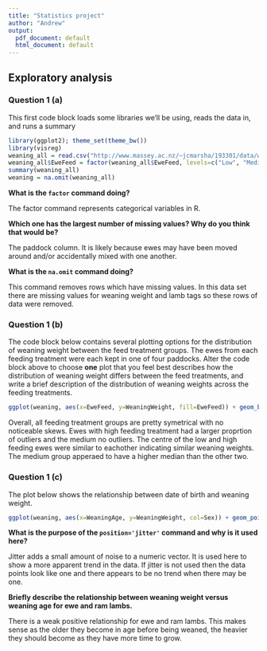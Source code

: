```yaml
---
title: "Statistics project"
author: "Andrew"
output:
  pdf_document: default
  html_document: default
---
```


## Exploratory analysis

### Question 1 (a)

This first code block loads some libraries we'll be using, reads the data in, and runs a summary

```r
library(ggplot2); theme_set(theme_bw())
library(visreg)
weaning_all = read.csv("http://www.massey.ac.nz/~jcmarsha/193301/data/weaning.csv")
weaning_all$EweFeed = factor(weaning_all$EweFeed, levels=c("Low", "Medium", "High"))
summary(weaning_all)
weaning = na.omit(weaning_all)
```

**What is the `factor` command doing?**

The factor command represents categorical variables in R.

**Which one has the largest number of missing values? Why do you think that would be?**

The paddock column. It is likely because ewes may have been moved around and/or accidentally mixed with one another.

**What is the `na.omit` command doing?**

This command removes rows which have missing values. In this data set there are missing values for weaning weight and lamb tags so these rows of data were removed.

### Question 1 (b)

The code block below contains several plotting options for the distribution of weaning weight between the feed treatment groups. The ewes from each feeding treatment were each kept in one of four paddocks. Alter the code block above to choose **one** plot that you feel best describes how the distribution of weaning weight differs between the feed treatments, and write a brief description of the distribution of weaning weights across the feeding treatments.

```r
ggplot(weaning, aes(x=EweFeed, y=WeaningWeight, fill=EweFeed)) + geom_boxplot() + ggtitle("Relationship Between Weaning Weight and Ewe Feed") + ylab("Weaning Weight (kg)") + xlab("Ewe Feed")
```

Overall, all feeding treatment groups are pretty symetrical with no noticeable skews. Ewes with high feeding treatment had a larger proprtion of outliers and the medium no outliers. The centre of the low and high feeding ewes were similar to eachother indicating similar weaning weights. The medium group apperaed to have a higher median than the other two.

### Question 1 (c)

The plot below shows the relationship between date of birth and weaning weight.

```r
ggplot(weaning, aes(x=WeaningAge, y=WeaningWeight, col=Sex)) + geom_point(position='jitter') +ggtitle("Relationship Between Weaning Weight and Age At Weaning") + ylab("Weaning weight (kg)") + xlab("Weaning Age (days)")
```

**What is the purpose of the `position='jitter'` command and why is it used here?**

Jitter adds a small amount of noise to a numeric vector. It is used here to show a more apparent trend in the data. If jitter is not used then the data points look like one and there appears to be no trend when there may be one.

**Briefly describe the relationship between weaning weight versus weaning age for ewe and ram lambs.**

There is a weak positive relationship for ewe and ram lambs. This makes sense as the older they become in age before being weaned, the heavier they should become as they have more time to grow.

